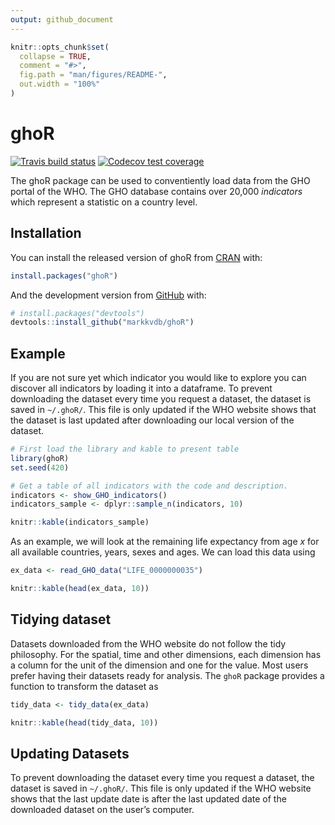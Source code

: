 ```yaml
---
output: github_document
---
```


<!-- README.md is generated from README.Rmd. Please edit that file -->

```r
knitr::opts_chunk$set(
  collapse = TRUE,
  comment = "#>",
  fig.path = "man/figures/README-",
  out.width = "100%"
)
```

# ghoR

<!-- badges: start -->
[![Travis build status](https://travis-ci.org/markkvdb/ghoR.svg?branch=master)](https://travis-ci.org/markkvdb/ghoR)
[![Codecov test coverage](https://codecov.io/gh/markkvdb/ghoR/branch/master/graph/badge.svg)](https://codecov.io/gh/markkvdb/ghoR?branch=master)
<!-- badges: end -->

The ghoR package can be used to conventiently load data from the GHO portal of the WHO. The GHO database contains over 20,000 *indicators* which represent a statistic on a country level.

## Installation

You can install the released version of ghoR from [CRAN](https://CRAN.R-project.org) with:

``` r
install.packages("ghoR")
```

And the development version from [GitHub](https://github.com/) with:

``` r
# install.packages("devtools")
devtools::install_github("markkvdb/ghoR")
```
## Example

If you are not sure yet which indicator you would like to explore you can discover all indicators by loading it into a dataframe. To prevent downloading the dataset every time you request a dataset, the dataset is saved in `~/.ghoR/`. This file is only updated if the WHO website shows that the dataset is last updated after downloading our local version of the dataset.

```r
# First load the library and kable to present table
library(ghoR)
set.seed(420)

# Get a table of all indicators with the code and description.
indicators <- show_GHO_indicators()
indicators_sample <- dplyr::sample_n(indicators, 10)

knitr::kable(indicators_sample)
```

As an example, we will look at the remaining life expectancy from age $x$ for all available countries, years, sexes and ages. We can load this data using

```r
ex_data <- read_GHO_data("LIFE_0000000035")

knitr::kable(head(ex_data, 10))
```

## Tidying dataset

Datasets downloaded from the WHO website do not follow the tidy philosophy. For the spatial, time and other dimensions, each dimension has a column for the unit of the dimension and one for the value. Most users prefer having their datasets ready for analysis. The `ghoR` package provides a function to transform the dataset as

```r
tidy_data <- tidy_data(ex_data)

knitr::kable(head(tidy_data, 10))
```

## Updating Datasets

To prevent downloading the dataset every time you request a dataset, the dataset is saved in `~/.ghoR/`. This file is only updated if the WHO website shows that the last update date is after the last updated date of the downloaded dataset on the user's computer.

